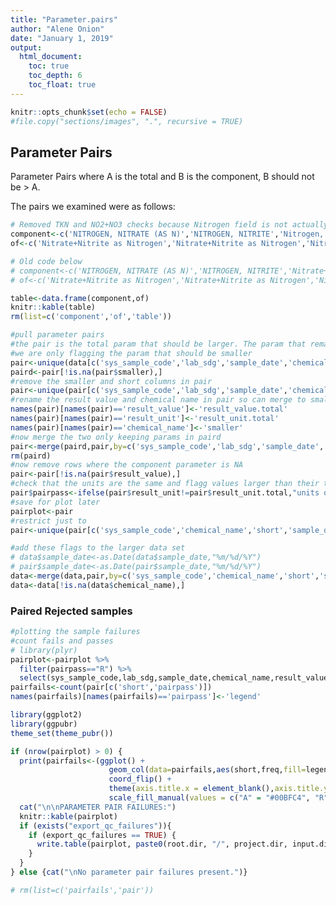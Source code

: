 ```yaml
---
title: "Parameter.pairs"
author: "Alene Onion"
date: "January 1, 2019"
output:
  html_document:
    toc: true
    toc_depth: 6
    toc_float: true
---
```


```r
knitr::opts_chunk$set(echo = FALSE)
#file.copy("sections/images", ".", recursive = TRUE)
```

## Parameter Pairs

Parameter Pairs where A is the total and B is the component, B should not be > A.

The pairs we examined were as follows:
```r

# Removed TKN and NO2+NO3 checks because Nitrogen field is not actually TN (at least for 2019 season data)
component<-c('NITROGEN, NITRATE (AS N)','NITROGEN, NITRITE','Nitrogen, ammonia (As N)','Orthophosphate as Phosphorus, Dissolved','Dissolved Organic Carbon')
of<-c('Nitrate+Nitrite as Nitrogen','Nitrate+Nitrite as Nitrogen','Nitrogen','PHOSPHORUS, TOTAL (AS P)','Total Organic Carbon')

# Old code below
# component<-c('NITROGEN, NITRATE (AS N)','NITROGEN, NITRITE','Nitrate+Nitrite as Nitrogen','Nitrogen, ammonia (As N)','NITROGEN, KJELDAHL, TOTAL','Orthophosphate as Phosphorus, Dissolved')
# of<-c('Nitrate+Nitrite as Nitrogen','Nitrate+Nitrite as Nitrogen','Nitrogen','Nitrogen','Nitrogen','PHOSPHORUS, TOTAL (AS P)')

table<-data.frame(component,of)
knitr::kable(table)
rm(list=c('component','of','table'))
```

```r

#pull parameter pairs
#the pair is the total param that should be larger. The param that remains chemical_name is the param that should be smaller
#we are only flagging the param that should be smaller
pair<-unique(data[c('sys_sample_code','lab_sdg','sample_date','chemical_name','short','result_value','result_unit','smaller','method_detection_limit')])
paird<-pair[!is.na(pair$smaller),]
#remove the smaller and short columns in pair
pair<-unique(pair[c('sys_sample_code','lab_sdg','sample_date','chemical_name','result_value','result_unit')])
#rename the result value and chemical name in pair so can merge to smaller column in paird
names(pair)[names(pair)=='result_value']<-'result_value.total'
names(pair)[names(pair)=='result_unit']<-'result_unit.total'
names(pair)[names(pair)=='chemical_name']<-'smaller'
#now merge the two only keeping params in paird
pair<-merge(paird,pair,by=c('sys_sample_code','lab_sdg','sample_date','smaller'),all=FALSE)
rm(paird)
#now remove rows where the component parameter is NA
pair<-pair[!is.na(pair$result_value),]
#check that the units are the same and flagg values larger than their total
pair$pairpass<-ifelse(pair$result_unit!=pair$result_unit.total,"units don't match",ifelse(pair$result_value>(pair$result_value.total+pair$method_detection_limit),"R","A"))
#save for plot later
pairplot<-pair
#restrict just to 
pair<-unique(pair[c('sys_sample_code','chemical_name','short','sample_date','pairpass')])

#add these flags to the larger data set
# data$sample_date<-as.Date(data$sample_date,"%m/%d/%Y")
# pair$sample_date<-as.Date(pair$sample_date,"%m/%d/%Y")
data<-merge(data,pair,by=c('sys_sample_code','chemical_name','short','sample_date'),all=TRUE)
data<-data[!is.na(data$chemical_name),]
```

### Paired Rejected samples
```r
#plotting the sample failures
#count fails and passes
# library(plyr)
pairplot<-pairplot %>% 
  filter(pairpass=="R") %>% 
  select(sys_sample_code,lab_sdg,sample_date,chemical_name,result_value,result_value.total,method_detection_limit) %>% distinct()
pairfails<-count(pair[c('short','pairpass')])
names(pairfails)[names(pairfails)=='pairpass']<-'legend'

library(ggplot2)
library(ggpubr)
theme_set(theme_pubr())

if (nrow(pairplot) > 0) {
  print(pairfails<-(ggplot() +
                      geom_col(data=pairfails,aes(short,freq,fill=legend)) +
                      coord_flip() +
                      theme(axis.title.x = element_blank(),axis.title.y = element_blank()) +
                      scale_fill_manual(values = c("A" = "#00BFC4", "R" = "#F8766D"), na.value = "gray")))
  cat("\n\nPARAMETER PAIR FAILURES:")
  knitr::kable(pairplot)
  if (exists("export_qc_failures")){
    if (export_qc_failures == TRUE) {
      write.table(pairplot, paste0(root.dir, "/", project.dir, input.dir, "fail.pairs.csv"), sep = ",", append = TRUE, row.names = FALSE)
    }
  }
} else {cat("\nNo parameter pair failures present.")} 

# rm(list=c('pairfails','pair'))
```
